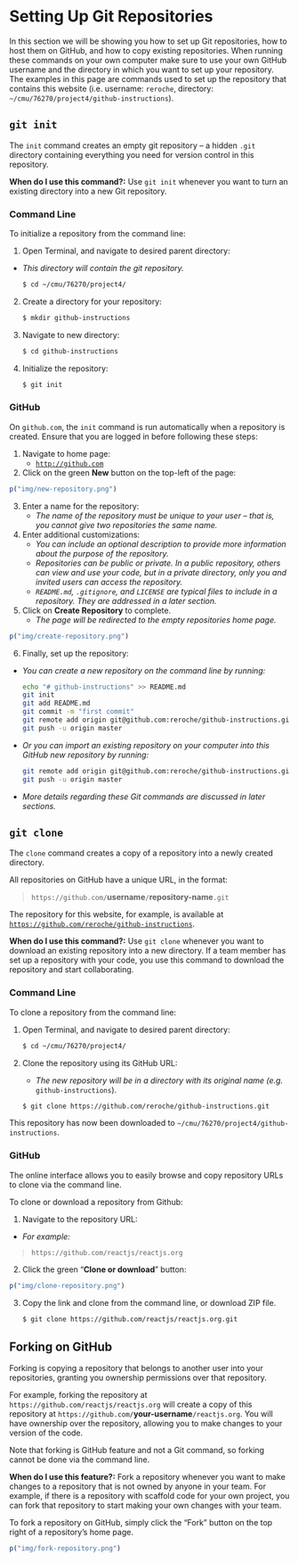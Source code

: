 # Setting Up Git Repositories {#setting-up-repos}

In this section we will be showing you how to set up Git repositories, how to host them on GitHub, and how to copy existing repositories. When running these commands on your own computer make sure to use your own GitHub username and the directory in which you want to set up your repository. The examples in this page are commands used to set up the repository that contains this website (i.e. username: `reroche`, directory: `~/cmu/76270/project4/github-instructions`).

## `git init`

The `init` command creates an empty git repository -- a hidden `.git` directory containing everything you need for version control in this repository.

**When do I use this command?:** Use `git init` whenever you want to turn an existing directory into a new Git repository.

### Command Line {-}

To initialize a repository from the command line:

1. Open Terminal, and navigate to desired parent directory:
  - *This directory will contain the git repository.*

    ```bash
    $ cd ~/cmu/76270/project4/
    ```

2. Create a directory for your repository:

    ```bash
    $ mkdir github-instructions
    ```

3. Navigate to new directory:

    ```bash
    $ cd github-instructions
    ```

4. Initialize the repository:

    ```bash
    $ git init
    ```

### GitHub {-}

On `github.com`, the `init` command is run automatically when a repository is created. Ensure that you are logged in before following these steps:

1. Navigate to home page:
   - [`http://github.com`](http://github.com)

2. Click on the green **New** button on the top-left of the page:

```r
p("img/new-repository.png")
```

3. Enter a name for the repository:
   - *The name of the repository must be unique to your user -- that is, you cannot give two repositories the same name.*

4. Enter additional customizations:
   - _You can include an optional description to provide more information about the purpose of the repository._
   - _Repositories can be public or private. In a public repository, others can view and use your code, but in a private directory, only you and invited users can access the repository._
   - _`README.md`, `.gitignore`, and `LICENSE` are typical files to include in a repository. They are addressed in a later section._

5. Click on **Create Repository** to complete.
   - _The page will be redirected to the empty repositories home page._

```r
p("img/create-repository.png")
```


6. Finally, set up the repository:

- _You can create a new repository on the command line by running:_

    ```bash
    echo "# github-instructions" >> README.md
    git init
    git add README.md
    git commit -m "first commit"
    git remote add origin git@github.com:reroche/github-instructions.git
    git push -u origin master
    ```

- _Or you can import an existing repository on your computer into this GitHub new repository by running:_

    ```bash
    git remote add origin git@github.com:reroche/github-instructions.git
    git push -u origin master
    ```

- _More details regarding these Git commands are discussed in later sections._

## `git clone`

The `clone` command creates a copy of a repository into a newly created directory.

All repositories on GitHub have a unique URL, in the format:

> `https://github.com/`**username**`/`**repository-name**`.git`

The repository for this website, for example, is available at [`https://github.com/reroche/github-instructions`](https://github.com/reroche/github-instructions).

**When do I use this command?:** Use `git clone` whenever you want to download an existing repository into a new directory. If a team member has set up a repository with your code, you use this command to download the repository and start collaborating.

### Command Line {-}

To clone a repository from the command line:

1. Open Terminal, and navigate to desired parent directory:

    ```bash
    $ cd ~/cmu/76270/project4/
    ```

2. Clone the repository using its GitHub URL:
   - _The new repository will be in a directory with its original name (e.g._ `github-instructions`).

    ```bash
    $ git clone https://github.com/reroche/github-instructions.git
    ```

This repository has now been downloaded to `~/cmu/76270/project4/github-instructions`.

### GitHub {-}

The online interface allows you to easily browse and copy repository URLs to clone via the command line.

To clone or download a repository from Github:

1. Navigate to the repository URL:

  - *For example:*

> `https://github.com/reactjs/reactjs.org`

2. Click the green "**Clone or download**" button:

```r
p("img/clone-repository.png")
```

3. Copy the link and clone from the command line, or download ZIP file.

    ```bash
    $ git clone https://github.com/reactjs/reactjs.org.git
    ```

## Forking on GitHub

Forking is copying a repository that belongs to another user into your repositories, granting you ownership permissions over that repository.

For example, forking the repository at `https://github.com/reactjs/reactjs.org` will create a copy of this repository at `https://github.com/`**your-username**`/reactjs.org`. You will have ownership over the repository, allowing you to make changes to your version of the code.

Note that forking is GitHub feature and not a Git command, so forking cannot be done via the command line.

**When do I use this feature?:** Fork a repository whenever you want to make changes to a repository that is not owned by anyone in your team. For example, if there is a repository with scaffold code for your own project, you can fork that repository to start making your own changes with your team.

To fork a repository on GitHub, simply click the "Fork" button on the top right of a repository's home page.

```r
p("img/fork-repository.png")
```

